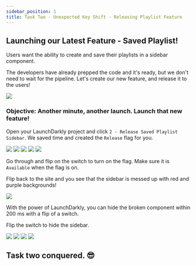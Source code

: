 ```yaml
---
sidebar_position: 1
title: Task Two - Unexpected Key Shift - Releasing Playlist Feature
---
```



## Launching our Latest Feature - Saved Playlist!

Users want the ability to create and save their playlists in a sidebar component.

The developers have already prepped the code and it's ready, but we don't need to wait for the pipeline. Let's create our new feature, and release it to the users!

<img src="/release2/9.png" />

### Objective\: Another minute, another launch. Launch that new feature!

Open your LaunchDarkly project and click `2 - Release Saved Playlist Sidebar`. We saved time and created the `Release` flag for you.

<img src="/release2/1.png" />
<img src="/release2/2.png" />
<img src="/release2/3.png" />
<img src="/release2/4.png" />
<img src="/release2/5.png" />

Go through and flip on the switch to turn on the flag. Make sure it is `Available` when the flag is on.

Flip back to the site and you see that the sidebar is messed up with red and purple backgrounds!

<img src="/brokenSidebar.png" />

With the power of LaunchDarkly, you can hide the broken component within 200 ms with a flip of a switch.

Flip the switch to hide the sidebar.

<img src="/release2/6.png" />
<img src="/release2/7.png" />
<img src="/release2/8.png" />

<img src="/release2/9.png" />

## Task two conquered. 😎
